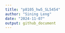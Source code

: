 ```yaml
---
title: "p8105_hw5_SL5454"
author: "Sining Leng"
date: "2024-11-07"
output: github_document
---
```


```r

```

